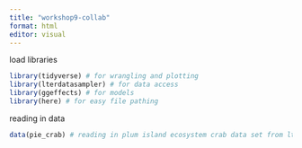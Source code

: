 ```yaml
---
title: "workshop9-collab"
format: html
editor: visual
---
```


load libraries

```r
library(tidyverse) # for wrangling and plotting
library(lterdatasampler) # for data access
library(ggeffects) # for models
library(here) # for easy file pathing
```




reading in data
```r
data(pie_crab) # reading in plum island ecosystem crab data set from lterdatasampler package
```

